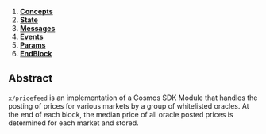 
1. **[Concepts](01_concepts.md)**
2. **[State](02_state.md)**
3. **[Messages](03_messages.md)**
4. **[Events](04_events.md)**
5. **[Params](05_params.md)**
6. **[EndBlock](06_end_block.md)**

## Abstract

`x/pricefeed` is an implementation of a Cosmos SDK Module that handles the posting of prices for various markets by a group of whitelisted oracles. At the end of each block, the median price of all oracle posted prices is determined for each market and stored.


>
